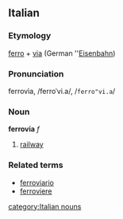 ==Italian==
===Etymology===
[[ferro]] + [[via]] (German ''[[Eisenbahn]])
===Pronunciation===
ferrovìa, /ferroˈvi.a/, /<tt>ferro"vi.a</tt>/
===Noun===
'''ferrovia''' ''f''

# [[railway]]

===Related terms===
*[[ferroviario]]
*[[ferroviere]]
[[category:Italian nouns]]